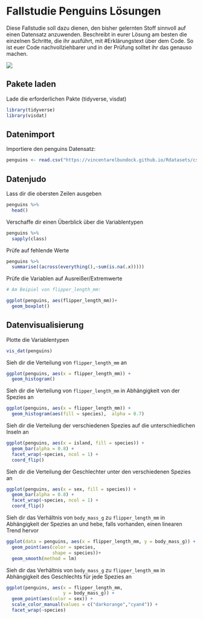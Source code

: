 # Fallstudie Penguins Lösungen

Diese Fallstudie soll dazu dienen, den bisher gelernten Stoff sinnvoll auf einen Datensatz anzuwenden. Beschreibt in eurer Lösung am besten die einzelnen Schritte, die ihr ausführt, mit #Erklärungstext über dem Code. So ist euer Code nachvollziehbarer und in der Prüfung solltet ihr das genauso machen.

![](https://allisonhorst.github.io/palmerpenguins/reference/figures/lter_penguins.png)

## Pakete laden

Lade die erforderlichen Pakte (tidyverse, visdat)

```r
library(tidyverse)
library(visdat)
```

## Datenimport

Importiere den penguins Datensatz:

```r
penguins <- read.csv("https://vincentarelbundock.github.io/Rdatasets/csv/palmerpenguins/penguins.csv")
```

## Datenjudo

Lass dir die obersten Zeilen ausgeben

```r
penguins %>% 
  head()
```

Verschaffe dir einen Überblick über die Variablentypen

```r
penguins %>% 
  sapply(class)
```

Prüfe auf fehlende Werte

```r
penguins %>% 
  summarise((across(everything(),~sum(is.na(.x)))))
```

Prüfe die Variablen auf Ausreißer/Extremwerte

```r
# Am Beipiel von flipper_length_mm:

ggplot(penguins, aes(flipper_length_mm))+
  geom_boxplot()
```

## Datenvisualisierung

Plotte die Variablentypen

```r
vis_dat(penguins)
```

Sieh dir die Verteilung von `flipper_length_mm` an

```r
ggplot(penguins, aes(x = flipper_length_mm)) +
  geom_histogram()
```

Sieh dir die Verteilung von `flipper_length_mm` in Abhängigkeit von der Spezies an

```r
ggplot(penguins, aes(x = flipper_length_mm)) +
  geom_histogram(aes(fill = species),  alpha = 0.7)
```

Sieh dir die Verteilung der verschiedenen Spezies auf die unterschiedlichen Inseln an

```r
ggplot(penguins, aes(x = island, fill = species)) +
  geom_bar(alpha = 0.8) +
  facet_wrap(~species, ncol = 1) +
  coord_flip()
```

Sieh dir die Verteilung der Geschlechter unter den verschiedenen Spezies an

```r
ggplot(penguins, aes(x = sex, fill = species)) +
  geom_bar(alpha = 0.8) +
  facet_wrap(~species, ncol = 1) +
  coord_flip()
```

Sieh dir das Verhältnis von `body_mass_g` zu `flipper_length_mm` in Abhängigkeit der Spezies an und hebe, falls vorhanden, einen linearen Trend hervor

```r
ggplot(data = penguins, aes(x = flipper_length_mm, y = body_mass_g)) +
  geom_point(aes(color = species, 
                 shape = species))+
  geom_smooth(method = lm)
```

Sieh dir das Verhältnis von `body_mass_g` zu `flipper_length_mm` in Abhängigkeit des Geschlechts für jede Spezies an

```r
ggplot(penguins, aes(x = flipper_length_mm,
                     y = body_mass_g)) +
  geom_point(aes(color = sex)) +
  scale_color_manual(values = c("darkorange","cyan4")) +
  facet_wrap(~species)
```
